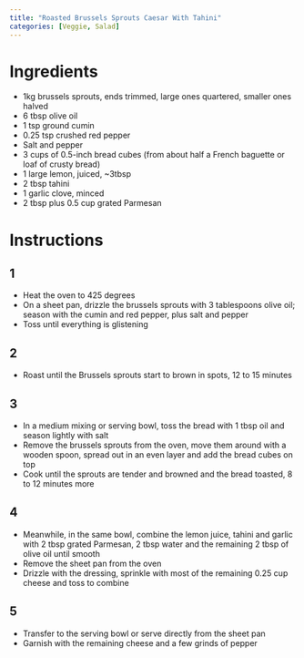 ```yaml
---
title: "Roasted Brussels Sprouts Caesar With Tahini"
categories: [Veggie, Salad]
---
```


# Ingredients
- 1kg brussels sprouts, ends trimmed, large ones quartered, smaller ones halved
- 6 tbsp olive oil
- 1 tsp ground cumin
- 0.25 tsp crushed red pepper
- Salt and pepper
- 3 cups of 0.5-inch bread cubes (from about half a French baguette or loaf of crusty bread)
- 1 large lemon, juiced, ~3tbsp
- 2 tbsp tahini
- 1 garlic clove, minced
- 2 tbsp plus 0.5 cup grated Parmesan

# Instructions
## 1
- Heat the oven to 425 degrees
- On a sheet pan, drizzle the brussels sprouts with 3 tablespoons olive oil; season with the cumin and red pepper, plus salt and pepper
- Toss until everything is glistening

## 2
- Roast until the Brussels sprouts start to brown in spots, 12 to 15 minutes

## 3
- In a medium mixing or serving bowl, toss the bread with 1 tbsp oil and season lightly with salt
- Remove the brussels sprouts from the oven, move them around with a wooden spoon, spread out in an even layer and add the bread cubes on top
- Cook until the sprouts are tender and browned and the bread toasted, 8 to 12 minutes more

## 4
- Meanwhile, in the same bowl, combine the lemon juice, tahini and garlic with 2 tbsp grated Parmesan, 2 tbsp water and the remaining 2 tbsp of olive oil until smooth
- Remove the sheet pan from the oven
- Drizzle with the dressing, sprinkle with most of the remaining 0.25 cup cheese and toss to combine

## 5
- Transfer to the serving bowl or serve directly from the sheet pan
- Garnish with the remaining cheese and a few grinds of pepper
